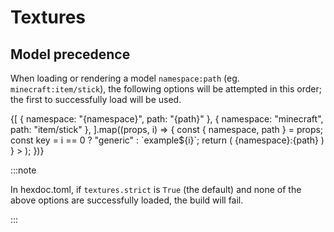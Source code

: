 
# Textures

## Model precedence

When loading or rendering a model `namespace:path` (eg. `minecraft:item/stick`), the following options will be attempted in this order; the first to successfully load will be used.

<Tabs>
  {[
    { namespace: "{namespace}", path: "{path}" },
    { namespace: "minecraft", path: "item/stick" },
  ].map((props, i) => {
    const { namespace, path } = props;
    const key = i == 0 ? "generic" : `example${i}`;
    return (
      <TabItem
        key={key}
        value={key}
        label={
          i == 0 ? (
            "Generic"
          ) : (
            <code>
              {namespace}:{path}
            </code>
          )
        }
      >
        <ModelPrecedence {...props} />
      </TabItem>
    );
  })}
</Tabs>

:::note

In hexdoc.toml, if `textures.strict` is `True` (the default) and none of the above options are successfully loaded, the build will fail.

:::
